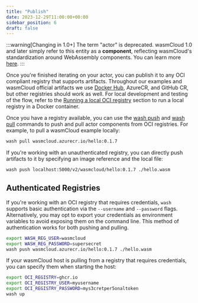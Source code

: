 ```yaml
---
title: "Publish"
date: 2023-12-29T11:00:00+00:00
sidebar_position: 6
draft: false
---
```


:::warning[Changing in 1.0+]
The term "actor" is deprecated. wasmCloud 1.0 and later simply refer to this entity as a **component**, reflecting wasmCloud's standardization around WebAssembly components. You can learn more [here](/docs/1.0/concepts/components).
:::

Once you're finished iterating on your actor, you can publish it to any OCI compliant registry that supports artifacts. Throughout our examples and wasmCloud official artifacts we use [Docker Hub](https://hub.docker.com), AzureCR, and GitHub CR, but other registries should work as well. For local development and testing of the flow, refer to the [Running a local OCI registry](/docs/developer/workflow#running-a-local-oci-registry) section to run a local registry in a Docker container.

Once you have a registry available, you can use the [wash push](/docs/cli/push) and [wash pull](/docs/cli/pull) commands to push and pull actor components from OCI registries. For example, to pull a wasmCloud example locally:

```bash
wash pull wasmcloud.azurecr.io/hello:0.1.7
```

If you're working with an unauthenticated registry, you can directly push artifacts to it by specifying an image reference and the local file:

```bash
wash push localhost:5000/v2/wasmcloud/hello:0.1.7 ./hello.wasm
```

## Authenticated Registries

If you're working with an OCI registry that requires credentials, `wash` supports basic authentication via the `--username` and `--password` flags. Alternatively, you may opt to export your credentials as environment variables to avoid exposing them on the command line. This method of authentication works for both pushing and pulling.

```bash
export WASH_REG_USER=wasmcloud
export WASH_REG_PASSWORD=supersecret
wash push wasmcloud.azurecr.io/hello:0.1.7 ./hello.wasm
```

If your wasmCloud host is pulling from a registry that requires credentials, you can specify them when starting the host:

```bash
export OCI_REGISTRY=ghcr.io
export OCI_REGISTRY_USER=myusername
export OCI_REGISTRY_PASSWORD=mys3cretper5onaltoken
wash up
```
